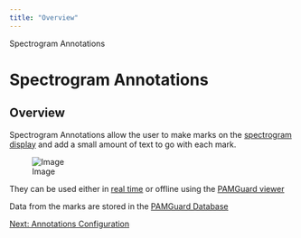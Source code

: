 ```yaml
---
title: "Overview"
---
```

 Spectrogram Annotations  

Spectrogram Annotations
=======================

Overview
--------

Spectrogram Annotations allow the user to make marks on the [spectrogram display](../../../displays/spectrogramDisplayHelp/docs/UserDisplay_Spectrogram.html) and add a small amount of text to go with each mark.

![Image](./images/annotations.png)

  
  

They can be used either in [real time](../../../overview/PamMasterHelp/docs/normalMode.html) or offline using the [PAMGuard viewer](../../../overview/PamMasterHelp/docs/viewerMode.html)

Data from the marks are stored in the [PAMGuard Database](../../generalDatabaseHelp/docs/database_database.html)

  

[Next: Annotations Configuration](adding.html)